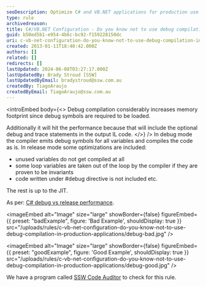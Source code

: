 ```yaml
---
seoDescription: Optimize C# and VB.NET applications for production use by avoiding debug compilation to ensure efficient memory usage and performance.
type: rule
archivedreason:
title: C#/VB.NET Configuration - Do you know not to use debug compilation in production applications?
guid: b50ed5b1-e954-4b6c-bc92-f159228150dc
uri: c-vb-net-configuration-do-you-know-not-to-use-debug-compilation-in-production-applications
created: 2013-01-11T18:40:42.000Z
authors: []
related: []
redirects: []
lastUpdated: 2024-06-08T03:27:17.000Z
lastUpdatedBy: Brady Stroud [SSW]
lastUpdatedByEmail: bradystroud@ssw.com.au
createdBy: TiagoAraujo
createdByEmail: TiagoAraujo@ssw.com.au
---
```


<introEmbed
  body={<>
Debug compilation considerably increases memory footprint since debug symbols are required to be loaded.

Additionally it will hit the performance because that will include the optional debug and trace statements in the output IL code.
  </>}
/>
In debug mode the compiler emits debug symbols for all variables and compiles the code as is. In release mode some optimizations are included:

* unused variables do not get compiled at all
* some loop variables are taken out of the loop by the compiler if they are proven to be invariants
* code written under #debug directive is not included etc.

The rest is up to the JIT.

As per: [C# debug vs release performance](http://stackoverflow.com/questions/2446027/c-sharp-debug-vs-release-performance).

<imageEmbed
  alt="Image"
  size="large"
  showBorder={false}
  figureEmbed={{
    preset: "badExample",
    figure: 'Bad Example',
    shouldDisplay: true
  }}
  src="/uploads/rules/c-vb-net-configuration-do-you-know-not-to-use-debug-compilation-in-production-applications/debug-bad.jpg"
/>

<imageEmbed
  alt="Image"
  size="large"
  showBorder={false}
  figureEmbed={{
    preset: "goodExample",
    figure: 'Good Example',
    shouldDisplay: true
  }}
  src="/uploads/rules/c-vb-net-configuration-do-you-know-not-to-use-debug-compilation-in-production-applications/debug-good.jpg"
/>

We have a program called [SSW Code Auditor](http://www.ssw.com.au/ssw/CodeAuditor) to check for this rule.
